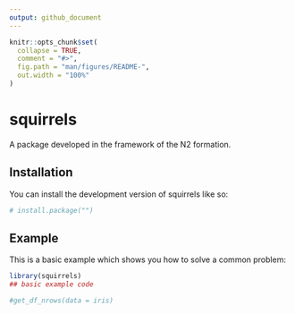 ```yaml
---
output: github_document
---
```


<!-- README.md is generated from README.Rmd. Please edit that file -->

```r
knitr::opts_chunk$set(
  collapse = TRUE,
  comment = "#>",
  fig.path = "man/figures/README-",
  out.width = "100%"
)
```

# squirrels

<!-- badges: start -->
<!-- badges: end -->

A package developed in the framework of the N2 formation.

## Installation

You can install the development version of squirrels like so:

``` r
# install.package("")
```

## Example

This is a basic example which shows you how to solve a common problem:

```r
library(squirrels)
## basic example code
```

```r
#get_df_nrows(data = iris)
```

